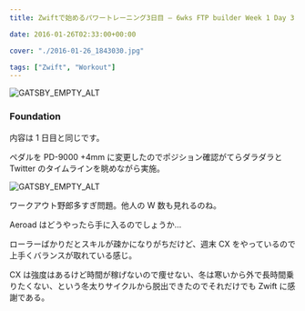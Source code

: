 ```yaml
---
title: Zwiftで始めるパワートレーニング3日目 – 6wks FTP builder Week 1 Day 3

date: 2016-01-26T02:33:00+00:00

cover: "./2016-01-26_1843030.jpg"

tags: ["Zwift", "Workout"]
---
```


![GATSBY_EMPTY_ALT](./2016-01-26_1843030.jpg)

### Foundation

内容は 1 日目と同じです。

ペダルを PD-9000 +4mm に変更したのでポジション確認がてらダラダラと Twitter のタイムラインを眺めながら実施。

![GATSBY_EMPTY_ALT](./2016-01-26_1920052.jpg)

ワークアウト野郎多すぎ問題。他人の W 数も見れるのね。

Aeroad はどうやったら手に入るのでしょうか…

ローラーばかりだとスキルが疎かになりがちだけど、週末 CX をやっているので上手くバランスが取れている感じ。

CX は強度はあるけど時間が稼げないので痩せない、冬は寒いから外で長時間乗りたくない、という冬太りサイクルから脱出できたのでそれだけでも Zwift に感謝である。

<LinkBox isAmazonLink url="https://www.amazon.co.jp/dp/490531500X/" />

